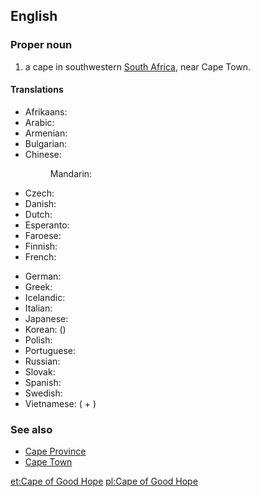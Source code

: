 {{wikipedia}}
==English==

===Proper noun===
{{en-proper noun}}

# a cape in southwestern [[South Africa]], near Cape Town.

====Translations====
{{trans-top|a cape in southwestern South Africa}}
* Afrikaans: {{t|af|Kaap die Goeie Hoop}}
* Arabic: {{t|ar|رأس الرجاء الصالح|m|tr=ra's al-rajaa' al-SaaliH|sc=Arab}}
* Armenian: {{t|hy|Բարեհուսո հրվանդան|sc=Armn}}
* Bulgarian: {{t|bg|нос Добра Надежда|m|tr=nos Dóbra Nadéžda|sc=Cyrl}}
* Chinese:
*: Mandarin: {{t+|cmn|好望角|tr=Hǎowàngjiǎo|sc=Hani}}
* Czech: {{t|cs|mys Dobré naděje|m}}
* Danish: {{t|da|Kap Det Gode Håb|c}}
* Dutch: {{t+|nl|Kaap de Goede Hoop}}
* Esperanto: {{t|eo|Kabo de Bona Espero}}
* Faroese: {{t|fo|Góðvónarhøvdi|m}}
* Finnish: {{t|fi|Hyväntoivonniemi}}
* French: {{t+|fr|cap de Bonne-Espérance|m}}
{{trans-mid}}
* German: {{t|de|Kap der Guten Hoffnung|n}}
* Greek: {{t|el|Ακρωτήριο της Καλής Ελπίδος|tr=Akrotírio tis Kalís Elpídhos|sc=Grek}}
* Icelandic: {{t|is|Góðrarvonarhöfði|m}}
* Italian: {{t|it|Capo di Buona Speranza|m}}
* Japanese: {{t|ja|喜望峰|tr=きぼうほう, Kibōhō|sc=Jpan}}
* Korean: {{t|ko|희망봉|tr=Huimangbong|sc=Kore}} ({{t|ko|喜望峯|sc=Kore}})
* Polish: {{t+|pl|Przylądek Dobrej Nadziei|m}}
* Portuguese: {{t|pt|Cabo da Boa Esperança|m}}
* Russian: {{t|ru|мыс Доброй Надежды|m|tr=mys Dóbroj Nadéždy|sc=Cyrl}}
* Slovak: {{t|sk|mys Dobrej nádeje|m}}
* Spanish: {{t|es|cabo de Buena Esperanza|m}}
* Swedish: {{t|sv|Godahoppsudden}}
* Vietnamese: {{t|vi|mũi Hảo Vọng}} ({{t+|vi|mũi}} + {{t|vi|好望}})
{{trans-bottom}}

===See also===
* [[Cape Province]]
* [[Cape Town]]

[[et:Cape of Good Hope]]
[[pl:Cape of Good Hope]]
